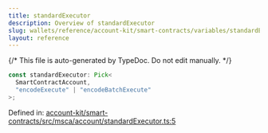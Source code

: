 ```yaml
---
title: standardExecutor
description: Overview of standardExecutor
slug: wallets/reference/account-kit/smart-contracts/variables/standardExecutor
layout: reference
---
```


{/* This file is auto-generated by TypeDoc. Do not edit manually. */}

```ts
const standardExecutor: Pick<
  SmartContractAccount,
  "encodeExecute" | "encodeBatchExecute"
>;
```

Defined in: [account-kit/smart-contracts/src/msca/account/standardExecutor.ts:5](https://github.com/alchemyplatform/aa-sdk/blob/153785ddc87beb160382c2bae7dbafa4a66ade9a/account-kit/smart-contracts/src/msca/account/standardExecutor.ts#L5)
